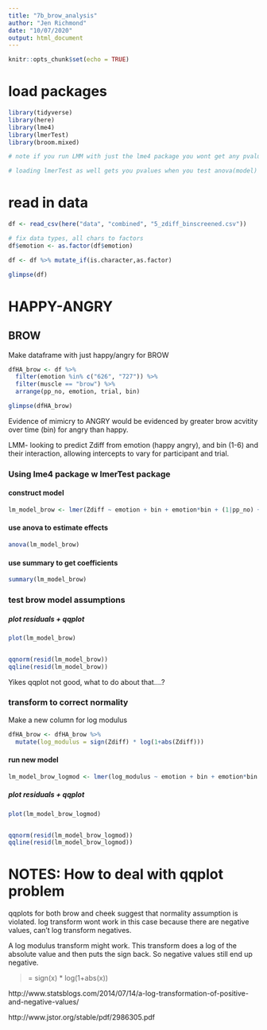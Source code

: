 ```yaml
---
title: "7b_brow_analysis"
author: "Jen Richmond"
date: "10/07/2020"
output: html_document
---
```


```r
knitr::opts_chunk$set(echo = TRUE)
```

# load packages
```r
library(tidyverse)
library(here)
library(lme4)
library(lmerTest)
library(broom.mixed)

# note if you run LMM with just the lme4 package you wont get any pvalues 

# loading lmerTest as well gets you pvalues when you test anova(model)
```

# read in data

```r
df <- read_csv(here("data", "combined", "5_zdiff_binscreened.csv")) 

# fix data types, all chars to factors
df$emotion <- as.factor(df$emotion)

df <- df %>% mutate_if(is.character,as.factor)

glimpse(df)
```


# HAPPY-ANGRY

## BROW
Make dataframe with just happy/angry for BROW
```r

dfHA_brow <- df %>%
  filter(emotion %in% c("626", "727")) %>%
  filter(muscle == "brow") %>%
  arrange(pp_no, emotion, trial, bin)

glimpse(dfHA_brow)

```

Evidence of mimicry to ANGRY would be evidenced by greater brow acvitity over time (bin) for angry than happy. 

LMM- looking to predict Zdiff from emotion (happy angry), and bin (1-6) and their interaction, allowing intercepts to vary for participant and trial. 

### Using lme4 package  w lmerTest package

#### construct model 
```r

lm_model_brow <- lmer(Zdiff ~ emotion + bin + emotion*bin + (1|pp_no) + (1|trial), data=dfHA_brow, REML = FALSE) 

```

#### use anova to estimate effects 
```r
anova(lm_model_brow)
```

#### use summary to get coefficients 

```r
summary(lm_model_brow)
```


### test brow model assumptions

##### plot residuals + qqplot

```r
plot(lm_model_brow)


qqnorm(resid(lm_model_brow))
qqline(resid(lm_model_brow))
```

Yikes qqplot not good, what to do about that....?

### transform to correct normality

Make a new column for log modulus
```r
dfHA_brow <- dfHA_brow %>%
  mutate(log_modulus = sign(Zdiff) * log(1+abs(Zdiff)))
```

#### run new model 

```r
lm_model_brow_logmod <- lmer(log_modulus ~ emotion + bin + emotion*bin + (1|pp_no) + (1|trial), data=dfHA_brow, REML = FALSE) 
```

##### plot residuals + qqplot

```r
plot(lm_model_brow_logmod)


qqnorm(resid(lm_model_brow_logmod))
qqline(resid(lm_model_brow_logmod))
```


# NOTES: How to deal with qqplot problem

qqplots for both brow and cheek suggest that normality assumption is violated. log transform wont work in this case because there are negative values, can't log transform negatives. 

A log modulus transform might work. This transform does a log of the absolute value and then puts the sign back. So negative values still end up negative. 

> = sign(x) * log(1+abs(x))

http://www.statsblogs.com/2014/07/14/a-log-transformation-of-positive-and-negative-values/

http://www.jstor.org/stable/pdf/2986305.pdf
